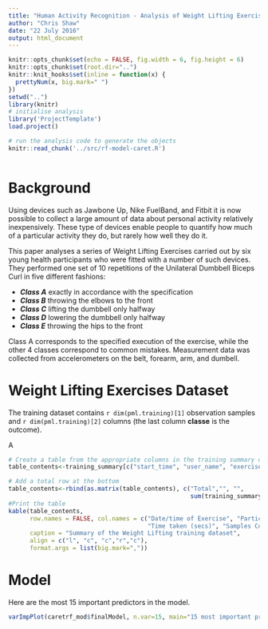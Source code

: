 ```yaml
---
title: "Human Activity Recognition - Analysis of Weight Lifting Exercise"
author: "Chris Shaw"
date: "22 July 2016"
output: html_document
---
```


```r
knitr::opts_chunk$set(echo = FALSE, fig.width = 6, fig.height = 6)
knitr::opts_chunk$set(root.dir="..")
knitr::knit_hooks$set(inline = function(x) {
  prettyNum(x, big.mark=" ")
})
setwd("..")
library(knitr)
# initialise analysis
library('ProjectTemplate')
load.project()

```



```r
# run the analysis code to generate the objects
knitr::read_chunk('../src/rf-model-caret.R')
 
```

# Background

Using devices such as Jawbone Up, Nike FuelBand, and Fitbit it is now possible to collect a large amount of data about personal activity relatively inexpensively. These type of devices enable people to quantify how much of a particular activity they do, but rarely how well they do it. 

This paper analyses a series of  Weight Lifting Exercises carried out by six young health participants who were fitted with a number of such devices.  They performed one set of 10 repetitions of the Unilateral Dumbbell Biceps Curl in five different fashions:

* ***Class A*** exactly in accordance with the specification
* ***Class B*** throwing the elbows to the front 
* ***Class C*** lifting the dumbbell only halfway 
* ***Class D*** lowering the dumbbell only halfway 
* ***Class E*** throwing the hips to the front

Class A corresponds to the specified execution of the exercise, while the other 4 classes correspond to common mistakes.  Measurement data was collected from accelerometers on the belt, forearm, arm, and dumbell.

# Weight Lifting Exercises Dataset

The training dataset contains `r dim(pml.training)[1]` observation samples and `r dim(pml.training)[2]` columns (the last column **classe** is the outcome). 

A

```r
# Create a table from the appropriate columns in the training summary data
table_contents<-training_summary[c("start_time", "user_name", "exercise_time", "samples","classe")]

# Add a total row at the bottom
table_contents<-rbind(as.matrix(table_contents), c("Total","", "",
                                                   sum(training_summary$samples), ""))
#Print the table
kable(table_contents,
      row.names = FALSE, col.names = c("Date/time of Exercise", "Participant",
                                       "Time taken (secs)", "Samples Collected", "Class"),
      caption = "Summary of the Weight Lifting training dataset",
      align = c("l", "c", "c","r","c"),
      format.args = list(big.mark=","))
```

# Model

Here are the most 15 important predictors in the model.

```r
varImpPlot(caretrf_mod$finalModel, n.var=15, main="15 most important predictive variables\n in the Random Forest model")
```


